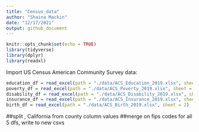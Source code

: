 ```yaml
---
title: "Census_data"
author: "Shaina Mackin"
date: "12/17/2021"
output: github_document
---
```


```r
knitr::opts_chunk$set(echo = TRUE)
library(tidyverse)
library(dplyr)
library(readxl)
```

Import US Census American Community Survey data: 

```r
education_df = read_excel(path = "./data/ACS_Education_2019.xlsx", sheet = 2) 
poverty_df = read_excel(path = "./data/ACS_Poverty_2019.xlsx", sheet = 2)
disability_df = read_excel(path = "./data/ACS_Disability_2019.xlsx", sheet = 2) 
insurance_df = read_excel(path = "./data/ACS_Insurance_2019.xlsx", sheet = 2)
birth_df = read_excel(path = "./data/ACS_Birth_2019.xlsx", sheet = 2)
```


##split , California from county column values
##merge on fips codes for all 5 dfs, write to new csvs 

